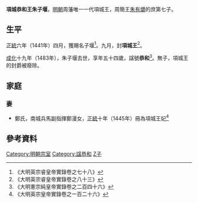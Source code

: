 '''項城恭和王朱子堰'''{{BD|1430年||1483年||catIdx=Z朱}}，[[明朝|明朝]]周藩唯一一代項城王，周簡王[[朱有爝|朱有爝]]的庶第七子。

==生平==
[[正統_(年號)|正統]]六年（1441年）四月，獲賜名子堰<ref>《大明英宗睿皇帝實錄卷之七十八》</ref>。九月，封'''項城王'''<ref>《大明英宗睿皇帝實錄卷之八十三》</ref>。

[[成化|成化]]十九年（1483年），朱子堰去世，享年五十四歲，諡號'''恭和'''<ref>《大明憲宗純皇帝實錄卷之二百四十六》</ref>。無子，項城王的封爵被廢除。

==家庭==
===妻===
*鄭氏，南城兵馬副指揮鄭漫女，[[正統_(年號)|正統]]十年（1445年）冊為項城王妃<ref>《大明英宗皇帝實錄卷之一百二十六》</ref>

==參考資料==
{{reflist|2}}

{{s-start}}
{{s-none|無|[[明朝|明政府]]封之}}
{{s-ttl|title=[[明朝藩王列表_(周王系)#項城國|明項城國國王]]|years=1441年－1483年}}
{{s-none|無|無子，封國廢除}}
{{end}}

[[Category:明朝宗室|Category:明朝宗室]]
[[Category:諡恭和|Category:諡恭和]]
[[Category:朱姓|Z子]]